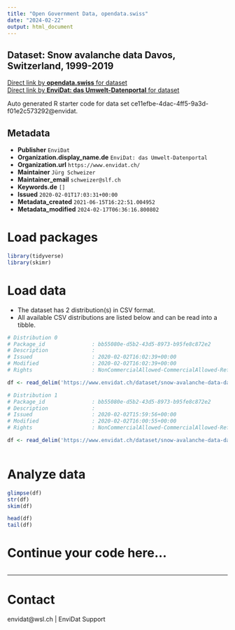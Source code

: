 ```yaml
---
title: "Open Government Data, opendata.swiss"
date: "2024-02-22"
output: html_document
---
```


## Dataset: Snow avalanche data Davos, Switzerland, 1999-2019



[Direct link by **opendata.swiss** for dataset](https://opendata.swiss/de/dataset/snow-avalanche-data-davos-switzerland-1999-2019)<br>
[Direct link by **EnviDat: das Umwelt-Datenportal** for dataset](https://www.envidat.ch/#/metadata/snow-avalanche-data-davos)

Auto generated R starter code for data set ce11efbe-4dac-4ff5-9a3d-f01e2c573292@envidat.

## Metadata

- **Publisher** `EnviDat`
- **Organization.display_name.de** `EnviDat: das Umwelt-Datenportal`
- **Organization.url** `https://www.envidat.ch/`
- **Maintainer** `Jürg Schweizer`
- **Maintainer_email** `schweizer@slf.ch`
- **Keywords.de** `[]`
- **Issued** `2020-02-01T17:03:31+00:00`
- **Metadata_created** `2021-06-15T16:22:51.004952`
- **Metadata_modified** `2024-02-17T06:36:16.800802`


# Load packages

```r

library(tidyverse)
library(skimr)

```

# Load data

-   The dataset has 2 distribution(s) in CSV format.
-   All available CSV distributions are listed below and can be read into a tibble.

```r

# Distribution 0
# Package_id               : bb55080e-d5b2-43d5-8973-b95fe8c872e2
# Description              : 
# Issued                   : 2020-02-02T16:02:39+00:00
# Modified                 : 2020-02-02T16:02:39+00:00
# Rights                   : NonCommercialAllowed-CommercialAllowed-ReferenceRequired

df <- read_delim('https://www.envidat.ch/dataset/snow-avalanche-data-davos/resource/39e6dd9e-9b52-439e-a4d1-5e17a8e18eca')

# Distribution 1
# Package_id               : bb55080e-d5b2-43d5-8973-b95fe8c872e2
# Description              : 
# Issued                   : 2020-02-02T15:59:56+00:00
# Modified                 : 2020-02-02T16:00:55+00:00
# Rights                   : NonCommercialAllowed-CommercialAllowed-ReferenceRequired

df <- read_delim('https://www.envidat.ch/dataset/snow-avalanche-data-davos/resource/4c2b7c38-a874-45fc-9833-fdf83823067b')



```

# Analyze data

```r

glimpse(df)
str(df)
skim(df)

head(df)
tail(df)

```

# Continue your code here...

```r

```

------------------------------------------------------------------------

# Contact

envidat@wsl.ch | EnviDat Support
